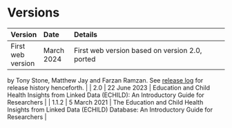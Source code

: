 # Versions {.unnumbered}

| Version | Date | Details |
|:--|:--|:--------------|
| First web version | March 2024 | First web version based on version 2.0, ported 
by Tony Stone, Matthew Jay and Farzan Ramzan. See 
[release log](https://github.com/UCL-ECHILD/docs.echild.ac.uk-website/releases) 
for release history henceforth. |
| 2.0 | 22 June 2023 | Education and Child Health Insights from Linked Data 
(ECHILD): An Introductory Guide for Researchers |
| 1.1.2 | 5 March 2021 | The Education and Child Health Insights from Linked 
Data (ECHILD) Database: An Introductory Guide for Researchers |
